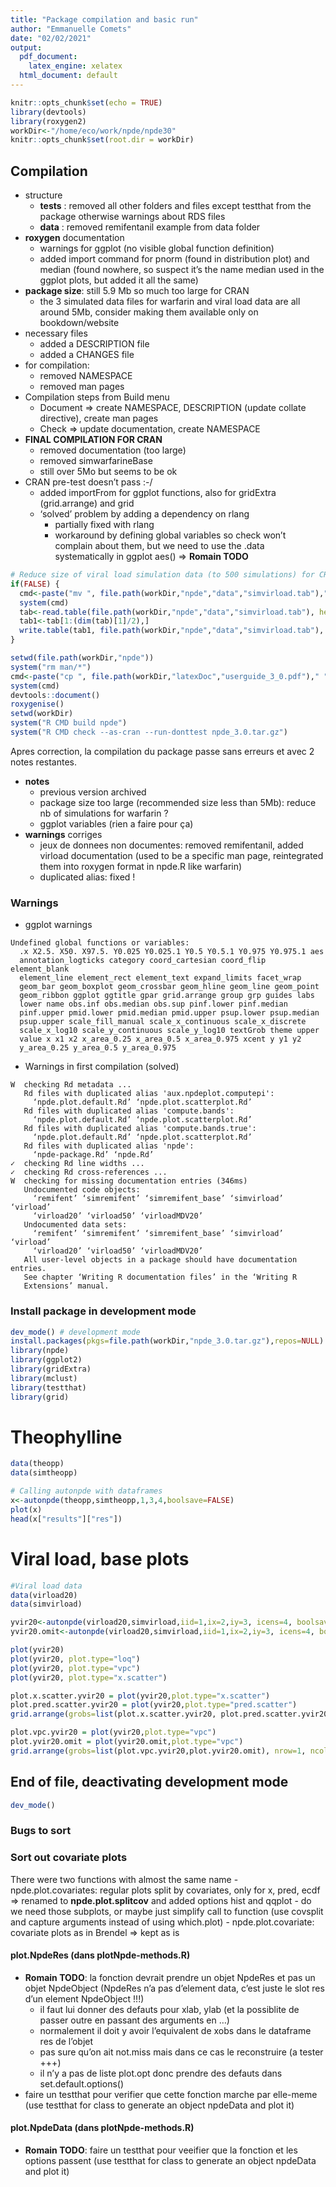 ```yaml
---
title: "Package compilation and basic run"
author: "Emmanuelle Comets"
date: "02/02/2021"
output:
  pdf_document:
    latex_engine: xelatex
  html_document: default
---
```


```r
knitr::opts_chunk$set(echo = TRUE)
library(devtools)
library(roxygen2)
workDir<-"/home/eco/work/npde/npde30"
knitr::opts_chunk$set(root.dir = workDir)
```

## Compilation

- structure
  - **tests** : removed all other folders and files except testthat from the package otherwise warnings about RDS files
  - **data** : removed remifentanil example from data folder
- **roxygen** documentation
  - warnings for ggplot (no visible global function definition)
  - added import command for pnorm (found in distribution plot) and median (found nowhere, so suspect it's the name median used in the ggplot plots, but added it all the same)
- **package size**: still 5.9 Mb so much too large for CRAN 
  - the 3 simulated data files for warfarin and viral load data are all around 5Mb, consider making them available only on bookdown/website
- necessary files
  - added a DESCRIPTION file
  - added a CHANGES file
- for compilation: 
  - removed NAMESPACE
  - removed man pages
- Compilation steps from Build menu
  - Document => create NAMESPACE, DESCRIPTION (update collate directive), create man pages
  - Check => update documentation, create NAMESPACE
- **FINAL COMPILATION FOR CRAN**
  - removed documentation (too large)
  - removed simwarfarineBase 
  - still over 5Mo but seems to be ok
- CRAN pre-test doesn't pass :-/
  - added importFrom for ggplot functions, also for gridExtra (grid.arrange) and grid
  - 'solved' problem by adding a dependency on rlang
    - partially fixed with rlang
    - workaround by defining global variables so check won't complain about them, but we need to use the .data systematically in ggplot aes() => **Romain TODO**

```r
# Reduce size of viral load simulation data (to 500 simulations) for CRAN
if(FALSE) {
  cmd<-paste("mv ", file.path(workDir,"npde","data","simvirload.tab")," ", file.path(workDir,"keep","data","/"),sep="")
  system(cmd)
  tab<-read.table(file.path(workDir,"npde","data","simvirload.tab"), header=TRUE)
  tab1<-tab[1:(dim(tab)[1]/2),]
  write.table(tab1, file.path(workDir,"npde","data","simvirload.tab"), quote=FALSE, row.names=FALSE, col.names=TRUE)
}

setwd(file.path(workDir,"npde"))
system("rm man/*")
cmd<-paste("cp ", file.path(workDir,"latexDoc","userguide_3_0.pdf")," ", file.path(workDir,"userguide_npde_3.0.pdf"),sep="")
system(cmd)
devtools::document()
roxygenise()
setwd(workDir)
system("R CMD build npde")
system("R CMD check --as-cran --run-donttest npde_3.0.tar.gz")
```

Apres correction, la compilation du package passe sans erreurs et avec 2 notes restantes.

- **notes**
  - previous version archived
  - package size too large (recommended size less than 5Mb): reduce nb of simulations for warfarin ?
  - ggplot variables (rien a faire pour ça)
- **warnings** corriges
  - jeux de donnees non documentes: removed remifentanil, added virload documentation (used to be a specific man page, reintegrated them into roxygen format in npde.R like warfarin)
  - duplicated alias: fixed !

### Warnings

- ggplot warnings

````
Undefined global functions or variables:
  .x X2.5. X50. X97.5. Y0.025 Y0.025.1 Y0.5 Y0.5.1 Y0.975 Y0.975.1 aes
  annotation_logticks category coord_cartesian coord_flip element_blank
  element_line element_rect element_text expand_limits facet_wrap
  geom_bar geom_boxplot geom_crossbar geom_hline geom_line geom_point
  geom_ribbon ggplot ggtitle gpar grid.arrange group grp guides labs
  lower name obs.inf obs.median obs.sup pinf.lower pinf.median
  pinf.upper pmid.lower pmid.median pmid.upper psup.lower psup.median
  psup.upper scale_fill_manual scale_x_continuous scale_x_discrete
  scale_x_log10 scale_y_continuous scale_y_log10 textGrob theme upper
  value x x1 x2 x_area_0.25 x_area_0.5 x_area_0.975 xcent y y1 y2
  y_area_0.25 y_area_0.5 y_area_0.975
````
- Warnings in first compilation (solved)

````
W  checking Rd metadata ...
   Rd files with duplicated alias 'aux.npdeplot.computepi':
     ‘npde.plot.default.Rd’ ‘npde.plot.scatterplot.Rd’
   Rd files with duplicated alias 'compute.bands':
     ‘npde.plot.default.Rd’ ‘npde.plot.scatterplot.Rd’
   Rd files with duplicated alias 'compute.bands.true':
     ‘npde.plot.default.Rd’ ‘npde.plot.scatterplot.Rd’
   Rd files with duplicated alias 'npde':
     ‘npde-package.Rd’ ‘npde.Rd’
✓  checking Rd line widths ...
✓  checking Rd cross-references ...
W  checking for missing documentation entries (346ms)
   Undocumented code objects:
     ‘remifent’ ‘simremifent’ ‘simremifent_base’ ‘simvirload’ ‘virload’
     ‘virload20’ ‘virload50’ ‘virloadMDV20’
   Undocumented data sets:
     ‘remifent’ ‘simremifent’ ‘simremifent_base’ ‘simvirload’ ‘virload’
     ‘virload20’ ‘virload50’ ‘virloadMDV20’
   All user-level objects in a package should have documentation entries.
   See chapter ‘Writing R documentation files’ in the ‘Writing R
   Extensions’ manual.
````

### Install package in development mode
  
```r
dev_mode() # development mode
install.packages(pkgs=file.path(workDir,"npde_3.0.tar.gz"),repos=NULL)
library(npde)
library(ggplot2)
library(gridExtra)
library(mclust)
library(testthat)
library(grid)
```

# Theophylline

```r
data(theopp)
data(simtheopp)

# Calling autonpde with dataframes
x<-autonpde(theopp,simtheopp,1,3,4,boolsave=FALSE)
plot(x)
head(x["results"]["res"])
```


# Viral load, base plots


```r
#Viral load data
data(virload20)
data(simvirload)

yvir20<-autonpde(virload20,simvirload,iid=1,ix=2,iy=3, icens=4, boolsave=FALSE)
yvir20.omit<-autonpde(virload20,simvirload,iid=1,ix=2,iy=3, icens=4, boolsave=FALSE, cens.method="omit")

plot(yvir20)
plot(yvir20, plot.type="loq")
plot(yvir20, plot.type="vpc")
plot(yvir20, plot.type="x.scatter")
```


```r
plot.x.scatter.yvir20 = plot(yvir20,plot.type="x.scatter")
plot.pred.scatter.yvir20 = plot(yvir20,plot.type="pred.scatter")
grid.arrange(grobs=list(plot.x.scatter.yvir20, plot.pred.scatter.yvir20), nrow=1, ncol=2)

plot.vpc.yvir20 = plot(yvir20,plot.type="vpc")
plot.yvir20.omit = plot(yvir20.omit,plot.type="vpc")
grid.arrange(grobs=list(plot.vpc.yvir20,plot.yvir20.omit), nrow=1, ncol=2)

```


## End of file, deactivating development mode

```r
dev_mode()
```

### Bugs to sort

### Sort out covariate plots

There were two functions with almost the same name
- npde.plot.covariates: regular plots split by covariates, only for x, pred, ecdf => renamed to **npde.plot.splitcov** and added options hist and qqplot
  - do we need those subplots, or maybe just simplify call to function (use covsplit and capture arguments instead of using which.plot)
- npde.plot.covariate: covariate plots as in Brendel => kept as is

#### plot.NpdeRes (dans plotNpde-methods.R)

- **Romain TODO**: la fonction devrait prendre un objet NpdeRes et pas un objet NpdeObject (NpdeRes n'a pas d'element data, c'est juste le slot res d'un element NpdeObject !!!)
  - il faut lui donner des defauts pour xlab, ylab (et la possiblite de passer outre en passant des arguments en ...)
  - normalement il doit y avoir l'equivalent de xobs dans le dataframe res de l'objet
  - pas sure qu'on ait not.miss mais dans ce cas le reconstruire (a tester +++)
  - il n'y a pas de liste plot.opt donc prendre des defauts dans set.default.options()
- faire un testthat pour verifier que cette fonction marche par elle-meme  (use testthat for class to generate an object npdeData and plot it)

#### plot.NpdeData (dans plotNpde-methods.R)

- **Romain TODO**: faire un testthat pour veeifier que la fonction et les options passent (use testthat for class to generate an object npdeData and plot it)

